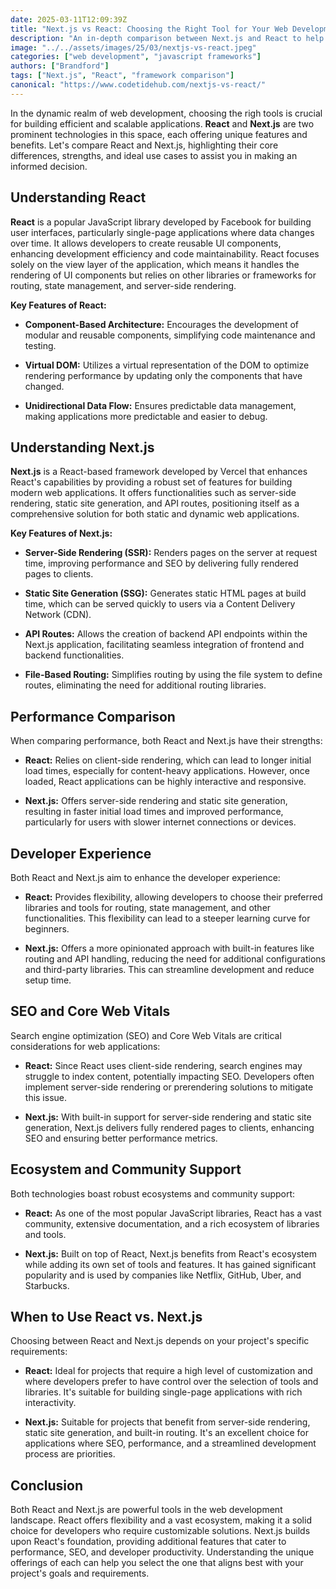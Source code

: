 ```yaml
---
date: 2025-03-11T12:09:39Z
title: "Next.js vs React: Choosing the Right Tool for Your Web Development Project"
description: "An in-depth comparison between Next.js and React to help you determine the best choice for your web development needs."
image: "../../assets/images/25/03/nextjs-vs-react.jpeg"
categories: ["web development", "javascript frameworks"]
authors: ["Brandford"]
tags: ["Next.js", "React", "framework comparison"]
canonical: "https://www.codetidehub.com/nextjs-vs-react/"
---
```



In the dynamic realm of web development, choosing the righ tools is crucial for building efficient and scalable applications. **React** and **Next.js** are two prominent technologies in this space, each offering unique features and benefits. Let's compare React and Next.js, highlighting their core differences, strengths, and ideal use cases to assist you in making an informed decision.

## Understanding React

**React** is a popular JavaScript library developed by Facebook for building user interfaces, particularly single-page applications where data changes over time. It allows developers to create reusable UI components, enhancing development efficiency and code maintainability. React focuses solely on the view layer of the application, which means it handles the rendering of UI components but relies on other libraries or frameworks for routing, state management, and server-side rendering.

**Key Features of React:**

- **Component-Based Architecture:** Encourages the development of modular and reusable components, simplifying code maintenance and testing.

- **Virtual DOM:** Utilizes a virtual representation of the DOM to optimize rendering performance by updating only the components that have changed.

- **Unidirectional Data Flow:** Ensures predictable data management, making applications more predictable and easier to debug.

## Understanding Next.js

**Next.js** is a React-based framework developed by Vercel that enhances React's capabilities by providing a robust set of features for building modern web applications. It offers functionalities such as server-side rendering, static site generation, and API routes, positioning itself as a comprehensive solution for both static and dynamic web applications.

**Key Features of Next.js:**

- **Server-Side Rendering (SSR):** Renders pages on the server at request time, improving performance and SEO by delivering fully rendered pages to clients.

- **Static Site Generation (SSG):** Generates static HTML pages at build time, which can be served quickly to users via a Content Delivery Network (CDN).

- **API Routes:** Allows the creation of backend API endpoints within the Next.js application, facilitating seamless integration of frontend and backend functionalities.

- **File-Based Routing:** Simplifies routing by using the file system to define routes, eliminating the need for additional routing libraries.

## Performance Comparison

When comparing performance, both React and Next.js have their strengths:

- **React:** Relies on client-side rendering, which can lead to longer initial load times, especially for content-heavy applications. However, once loaded, React applications can be highly interactive and responsive.

- **Next.js:** Offers server-side rendering and static site generation, resulting in faster initial load times and improved performance, particularly for users with slower internet connections or devices.

## Developer Experience

Both React and Next.js aim to enhance the developer experience:

- **React:** Provides flexibility, allowing developers to choose their preferred libraries and tools for routing, state management, and other functionalities. This flexibility can lead to a steeper learning curve for beginners.

- **Next.js:** Offers a more opinionated approach with built-in features like routing and API handling, reducing the need for additional configurations and third-party libraries. This can streamline development and reduce setup time.

## SEO and Core Web Vitals

Search engine optimization (SEO) and Core Web Vitals are critical considerations for web applications:

- **React:** Since React uses client-side rendering, search engines may struggle to index content, potentially impacting SEO. Developers often implement server-side rendering or prerendering solutions to mitigate this issue.

- **Next.js:** With built-in support for server-side rendering and static site generation, Next.js delivers fully rendered pages to clients, enhancing SEO and ensuring better performance metrics.

## Ecosystem and Community Support

Both technologies boast robust ecosystems and community support:

- **React:** As one of the most popular JavaScript libraries, React has a vast community, extensive documentation, and a rich ecosystem of libraries and tools.

- **Next.js:** Built on top of React, Next.js benefits from React's ecosystem while adding its own set of tools and features. It has gained significant popularity and is used by companies like Netflix, GitHub, Uber, and Starbucks.

## When to Use React vs. Next.js

Choosing between React and Next.js depends on your project's specific requirements:

- **React:** Ideal for projects that require a high level of customization and where developers prefer to have control over the selection of tools and libraries. It's suitable for building single-page applications with rich interactivity.

- **Next.js:** Suitable for projects that benefit from server-side rendering, static site generation, and built-in routing. It's an excellent choice for applications where SEO, performance, and a streamlined development process are priorities.

## Conclusion

Both React and Next.js are powerful tools in the web development landscape. React offers flexibility and a vast ecosystem, making it a solid choice for developers who require customizable solutions. Next.js builds upon React's foundation, providing additional features that cater to performance, SEO, and developer productivity. Understanding the unique offerings of each can help you select the one that aligns best with your project's goals and requirements.
